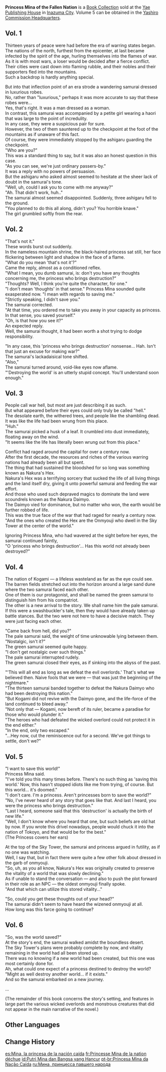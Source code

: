 {{Book Collection Infobox
|image     = Book Princess Mina of the Fallen Nation.png
|quality   = 4
|volumes   = 6
|publisher = 
|author    =
|vol1      = Sold by [[Kuroda]] at the [[Yae Publishing House]] in [[Inazuma City]]
|vol2      = Sold by Kuroda at the Yae Publishing House in Inazuma City
|vol3      = Sold by Kuroda at the Yae Publishing House in Inazuma City
|vol4      = Sold by Kuroda at the Yae Publishing House in Inazuma City
|vol5      = Inside the left-hand room in the [[Yashiro Commission Headquarters]]
|vol6      = Sold by Kuroda at the Yae Publishing House in Inazuma City
}}
'''Princess Mina of the Fallen Nation''' is a [[Book Collection]] sold at the [[Yae Publishing House]] in [[Inazuma City]]. Volume 5 can be obtained in the [[Yashiro Commission Headquarters]].

==Vol. 1==
{{Description|The princess who was prophesied to bring destruction witnesses the imminent fall of her nation, and it is at this moment when a wandering warrior descends from the skies, ignorant of the truth.<br />The pair's journey amidst the fires of an ancient warring period are about to begin!}}

Thirteen years of peace were had before the era of warring states began.<br />
The nations of the north, furthest from the epicenter, at last became infected by the spirit of the age, hurling themselves into the flames of war.<br />
As it is with most wars, a loser would be decided after a fierce conflict. Their cities were cast down into flaming rubble, and their nobles and their supporters fled into the mountains.<br />
Such a backdrop is hardly anything special.

But into that inflection point of an era strode a wandering samurai dressed in luxurious robes.<br />
No, rather than "luxurious," perhaps it was more accurate to say that these robes were...<br />
Yes, that's right. It was a man dressed as a woman.<br />
In contrast, this samurai was accompanied by a petite girl wearing a haori that was large to the point of incredulity.<br />
In any case, they were a suspicious pair for sure.<br />
However, the two of them sauntered up to the checkpoint at the foot of the mountains as if unaware of this fact.<br />
Of course, they were immediately stopped by the ashigaru guarding the checkpoint.<br />
"Who are you?"<br />
This was a standard thing to say, but it was also an honest question in this case.<br />
"As you can see, we're just ordinary passers-by."<br />
It was a reply with no powers of persuasion.<br />
But the ashigaru who asked almost seemed to hesitate at the sheer lack of doubt in the samurai's tone.<br />
"Well, uh, could I ask you to come with me anyway?"<br />
"Ah. That didn't work, huh.."<br />
The samurai almost seemed disappointed. Suddenly, three ashigaru fell to the ground.<br />
"You planned to do this all along, didn't you? You horrible knave."<br />
The girl grumbled softly from the rear.

==Vol. 2==
{{Description|"A princess who brings destruction. Hah. Isn't that just an excuse for making war?"<br />They travel to the center of the world in search of the truth behind the prophecy.<br />The super-popular romantic adventure continues!}}

"That's not it."<br />
These words burst out suddenly.<br />
In the nameless mountain shrine, the black-haired princess sat still, her face flickering between light and shadow in the face of a flame.<br />
"What do you mean 'that's not it'?"<br />
Came the reply, almost as a conditioned reflex.<br />
"What I mean, you dumb samurai, is: don't you have any thoughts concerning me, the princess who brings destruction?"<br />
"Thoughts? Well, I think you're quite the character, for one."<br />
"I don't mean 'thoughts' in that sense." Princess Mina sounded quite exasperated now. "I mean with regards to saving me."<br />
"Strictly speaking, I didn't save you."<br />
The samurai corrected.<br />
"At that time, you ordered me to take you away in your capacity as princess. In that sense, you saved yourself."<br />
"Oh, is that how you see it?"<br />
An expected reply.<br />
Well, the samurai thought, it had been worth a shot trying to dodge responsibility.

"In any case, this 'princess who brings destruction' nonsense... Hah. Isn't that just an excuse for making war?"<br />
The samurai's lackadaisical tone shifted.<br />
"Also,"<br />
The samurai turned around, void-like eyes now aflame.<br />
"'Destroying the world' is an utterly stupid concept. You'll understand soon enough."

==Vol. 3==
{{Description|The two, who have entered the field of battle, finally witness the true Avici. The truth behind the fires of war that have swept across the world will be revealed here!<br />This volume comes with some super value-added extras!}}

People call war hell, but most are just describing it as such.<br />
But what appeared before their eyes could only truly be called "hell."<br />
The desolate earth, the withered trees, and people like the shambling dead.<br />
It was like the life had been wrung from this place.<br />
"Huh."<br />
The samurai picked a husk of a leaf. It crumbled into dust immediately, floating away on the wind.<br />
"It seems like the life has literally been wrung out from this place."

Conflict had raged around the capital for over a century now.<br />
After the first decade, the resources and riches of the various warring nations had already been all but spent.<br />
The thing that had sustained the bloodshed for so long was something known as Nakura's Hex.<br />
Nakura's Hex was a terrifying sorcery that sucked the life of all living things and the land itself dry, giving it unto powerful samurai and feeding the war effort.<br />
And those who used such depraved magics to dominate the land were scoundrels known as the Nakura Daimyo.<br />
The Daimyo vied for dominance, but no matter who won, the earth would be further robbed of life.<br />
This was the true face of the war that had raged for nearly a century now.<br />
"And the ones who created the Hex are the Onmyouji who dwell in the Sky Tower at the center of the world."

Ignoring Princess Mina, who had wavered at the sight before her eyes, the samurai continued faintly,<br />
"O 'princess who brings destruction'... Has this world not already been destroyed?"

==Vol. 4==
{{Description|"Go back to hell, you jumped-up vengeful spirit!"<br />The riveting flashback chapter! What lies within the warrior's buried past?<br />Here comes a new chapter in the adventures of the princess who lost her nation and the warrior!}}

The nation of Kogami &mdash; a lifeless wasteland as far as the eye could see.<br />
The barren fields stretched out into the horizon around a large sand dune where the two samurai faced each other.<br />
One of them is our protagonist, and shall be named the green samurai to distinguish him from his compatriot.<br />
The other is a new arrival to the story. We shall name him the pale samurai.<br />
If this were a swashbuckler's tale, then they would have already taken up battle stances. But the two were not here to have a decisive match. They were just facing each other.

"Came back from hell, did you?"<br />
The pale samurai said, the weight of time unknowable lying between them.<br />
"Nostalgic, isn't it?"<br />
The green samurai seemed quite happy.<br />
"I don't get nostalgic over such things."<br />
The pale samurai interrupted rudely.<br />
The green samurai closed their eyes, as if sinking into the abyss of the past.

"'This will all end as long as we defeat the evil overlords.' That's what we believed then. Naive fools that we were &mdash; that was just the beginning of the nightmare."<br />
"The thirteen samurai banded together to defeat the Nakura Daimyo who had been destroying this nation."<br />
"But Kogami did not revive with the Daimyo gone, and the life-force of the land continued to bleed away."<br />
"Not only that &mdash; Kogami, now bereft of its ruler, became a paradise for those who would plunder it."<br />
"The heroes who had defeated the wicked overlord could not protect it in the end either."<br />
"In the end, only two escaped."<br />
"...Hey now, cut the reminiscence out for a second. We've got things to settle, don't we?"

==Vol. 5==
{{Description|"If this world requires your sacrifice to be saved, then it might as well burn."<br />Having reached the Sky Tower at the heart of the world at last, is this... finally the end of the pair's tale?}}

"I want to save this world!"<br />
Princess Mina said.<br />
"I've told you this many times before. There's no such thing as 'saving this world.' Now, this hasn't stopped idiots like me from trying, of course. But this world... it's doomed."<br />
"I don't care. I'm a princess. Aren't princesses born to save the world?"<br />
"No, I've never heard of any story that goes like that. And last I heard, you were the princess who brings destruction."<br />
"Last I heard, someone said that this 'destruction' is actually the birth of new life."<br />
"Well, I don't know where you heard that one, but such beliefs are old hat by now. If you wrote this drivel nowadays, people would chuck it into the nation of Tokoyo, and that would be for the best."<br />
(The Princess covers her ears)

At the top of the Sky Tower, the samurai and princess argued in futility, as if no one was watching.<br />
Well, I say that, but in fact there were quite a few other folk about dressed in the garb of onmyouji.<br />
"So, uh, as you all know, Nakura's Hex was originally created to preserve the vitality of a world that was slowly declining."<br />
As if unable to stand the conversation &mdash; and also to push the plot forward in their role as an NPC &mdash; the oldest onmyouji finally spoke.<br />
"And that which can utilize this stored vitality..."

"So, could you get these thoughts out of your head?"<br />
The samurai didn't seem to have heard the wizened onmyouji at all.<br />
How long was this farce going to continue?

==Vol. 6==
{{Description|The truth of the world is revealed &mdash; and what a terrible joke it is! Even when separated, the two cannot escape the chains of fate.<br />This may be the final volume of "Princess Mina of the Fallen Nation," but our story isn't over yet!}}

"So, was the world saved?"<br />
At the story's end, the samurai walked amidst the boundless desert.<br />
The Sky Tower's plans were probably complete by now, and vitality remaining in the world had all been stored up.<br />
There was no knowing if a new world had been created, but this one was most certainly done for.<br />
Ah, what could one expect of a princess destined to destroy the world?<br />
"Might as well destroy another world... if it exists."<br />
And so the samurai embarked on a new journey.

...

(The remainder of this book concerns the story's setting, and features in large part the various wicked overlords and monstrous creatures that did not appear in the main narrative of the novel.)

==Other Languages==
{{Other Languages
|en      = Princess Mina of the Fallen Nation
|zhs     = 亡国的美奈姬
|zhs_rm  = Wángguó de Měinài Jī
|zht     = 亡國的美奈姬
|zht_rm  = Wángguó de Měinài Jī
|zh_tl   = Princess Mina of the Fallen Nation
|ja      = 亡国の美奈姫
|ja_rm   = Boukoku no Mina-hime
|ja_tl   = Princess Mina of the Ruined Kingdom
|ko      = 망국의 미나히메
|ko_rm   = Mangguk-ui Minahime
|ko_tl   = Princess Mina of the Fallen Nation
|ko_note = Korean version title is parody of {{w|Code Geass: Akito the Exiled}}.
|es      = Mina, la princesa de la nación caída
|es_tl   = Mina, The Princess of the Fallen Nation
|fr      = Princesse Mina de la nation déchue
|fr_tl   = Princess Mina of the Fallen Nation
|ru      = Мина, принцесса павшего народа
|ru_tl   = Mina, Princess of the Fallen Nation
|th      = เจ้าหญิง Mina แห่งประเทศที่ล่มสลาย
|th_rm   = Chaoying Mina haeng prathet thi lomsalai
|th_tl   = Princess Mina of the Fallen Nation
|vi      = Mina - Vong Quốc Công Chúa
|vi_tl   = 
|de      = Prinzessin Mina des gefallenen Landes
|de_tl   = Princess Mina of the Fallen Land
|id      = Putri Mina dan Bangsa yang Hancur
|id_tl   = Princess Mina and the Fallen Nation
|pt      = Princesa Mina da Nação Caída
|pt_tl   = Princess Mina of the Fallen Nation
|tr      = Mağlup Ulusun Prensesi Mina
|tr_tl   = 
|it      = La principessa Mina della nazione caduta
|it_tl   = 
}}

==Change History==
{{Change History|2.1}}

[[es:Mina, la princesa de la nación caída]]
[[fr:Princesse Mina de la nation déchue]]
[[id:Putri Mina dan Bangsa yang Hancur]]
[[pt-br:Princesa Mina da Nação Caída]]
[[ru:Мина, принцесса павшего народа]]
